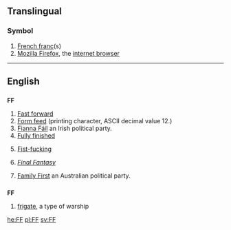 {{also|ff|ff.|fF|ﬀ|␌}}
==Translingual==

===Symbol===
{{mul-symbol}}

# [[French franc]](s)
# [[w:Firefox|Mozilla Firefox]], the [[internet browser]]

----

==English==

==={{initialism-old|en}}===
'''FF'''

# [[fast forward|Fast forward]]
# [[form feed|Form feed]] (printing character, ASCII decimal value 12.)
# [[Fianna Fáil|Fianna Fáil]] an Irish political party.
# [[fully finished|Fully finished]]
# {{vulgar|slang}} [[fist-fucking|Fist-fucking]]
# {{video games}} ''[[w:Final Fantasy|Final Fantasy]]'' {{qualifier|at Wikipedia}}
# [[w:Family First|Family First]] an Australian political party.

==={{abbreviation}}===
'''FF'''

# [[frigate]], a type of warship

[[he:FF]]
[[pl:FF]]
[[sv:FF]]